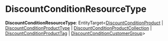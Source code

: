 
# DiscountConditionResourceType

 **DiscountConditionResourceType**: EntityTarget&#60;[DiscountConditionProduct](../classes/medusa.DiscountConditionProduct.mdx) \| [DiscountConditionProductType](../classes/medusa.DiscountConditionProductType.mdx) \| [DiscountConditionProductCollection](../classes/medusa.DiscountConditionProductCollection.mdx) \| [DiscountConditionProductTag](../classes/medusa.DiscountConditionProductTag.mdx) \| [DiscountConditionCustomerGroup](../classes/medusa.DiscountConditionCustomerGroup.mdx)&#62;
